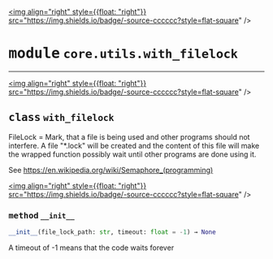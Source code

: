 <!-- markdownlint-disable -->

<a href="https://github.com/tum-esm/pyr/tree/main/packages/packages/core/utils/with_filelock.py#L0"><img align="right" style={{float: "right"}} src="https://img.shields.io/badge/-source-cccccc?style=flat-square" /></a>

# <kbd>module</kbd> `core.utils.with_filelock`






---

<a href="https://github.com/tum-esm/pyr/tree/main/packages/packages/core/utils/with_filelock.py#L10"><img align="right" style={{float: "right"}} src="https://img.shields.io/badge/-source-cccccc?style=flat-square" /></a>

## <kbd>class</kbd> `with_filelock`
FileLock = Mark, that a file is being used and other programs should not interfere. A file "*.lock" will be created and the content of this file will make the wrapped function possibly wait until other programs are done using it. 

See https://en.wikipedia.org/wiki/Semaphore_(programming) 

<a href="https://github.com/tum-esm/pyr/tree/main/packages/packages/core/utils/with_filelock.py#L20"><img align="right" style={{float: "right"}} src="https://img.shields.io/badge/-source-cccccc?style=flat-square" /></a>

### <kbd>method</kbd> `__init__`

```python
__init__(file_lock_path: str, timeout: float = -1) → None
```

A timeout of -1 means that the code waits forever 





